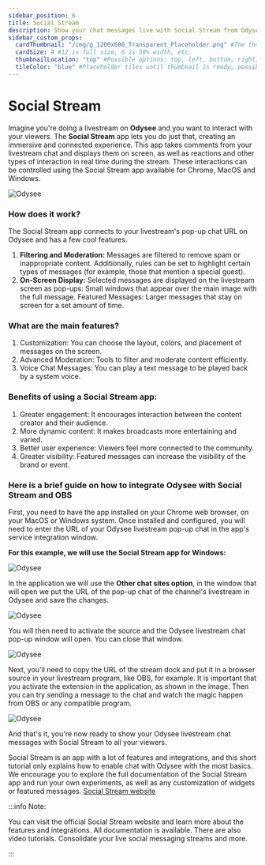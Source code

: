 ```yaml
---
sidebar_position: 6
title: Social Stream
description: Show your chat messages live with Social Stream from Odysee
sidebar_custom_props:
  cardThumbnail: "/img/g_1200x600_Transparent_Placeholder.png" #The thumbnail on the category card.
  cardSize: 4 #12 is full size, 6 is 50% width, etc.
  thumbnailLocation: "top" #Possible options: top, left, bottom, right, none
  tileColor: "blue" #Placeholder tiles until thumbnail is ready, possible options: blue, cream, darkpurple, lightpurple, mauve, orange, pink, none
---
```


# Social Stream

Imagine you're doing a livestream on **Odysee** and you want to interact with your viewers. The **Social Stream** app lets you do just that, creating an immersive and connected experience. This app takes comments from your livestream chat and displays them on screen, as well as reactions and other types of interaction in real time during the stream. These interactions can be controlled using the Social Stream app available for Chrome, MacOS and Windows.

![Odysee](https://thumbs.odycdn.com/461e8468569ca0d5260c287edf38a9fd.webp)

### How does it work?

The Social Stream app connects to your livestream's pop-up chat URL on Odysee and has a few cool features.

1. **Filtering and Moderation:** Messages are filtered to remove spam or inappropriate content. Additionally, rules can be set to highlight certain types of messages (for example, those that mention a special guest).
2. **On-Screen Display:** Selected messages are displayed on the livestream screen as pop-ups: Small windows that appear over the main image with the full message. Featured Messages: Larger messages that stay on screen for a set amount of time.

### What are the main features?

1. Customization: You can choose the layout, colors, and placement of messages on the screen.
2. Advanced Moderation: Tools to filter and moderate content efficiently.
3. Voice Chat Messages: You can play a text message to be played back by a system voice.

### Benefits of using a Social Stream app:

1. Greater engagement: It encourages interaction between the content creator and their audience.
2. More dynamic content: It makes broadcasts more entertaining and varied.
3. Better user experience: Viewers feel more connected to the community.
4. Greater visibility: Featured messages can increase the visibility of the brand or event.

### Here is a brief guide on how to integrate Odysee with Social Stream and OBS

First, you need to have the app installed on your Chrome web browser, on your MacOS or Windows system. Once installed and configured, you will need to enter the URL of your Odysee livestream pop-up chat in the app's service integration window.

**For this example, we will use the Social Stream app for Windows:**

![Odysee](https://thumbs.odycdn.com/b3fb4f1e6f46426ef382909e604fd34e.webp)

In the application we will use the **Other chat sites option**, in the window that will open we put the URL of the pop-up chat of the channel's livestream in Odysee and save the changes.

![Odysee](https://thumbs.odycdn.com/12637cdb87c21fb96fa40341115327f9.webp)

You will then need to activate the source and the Odysee livestream chat pop-up window will open. You can close that window.

![Odysee](https://thumbs.odycdn.com/abeee821787e88f4369615769fbca7f1.webp)

Next, you'll need to copy the URL of the stream dock and put it in a browser source in your livestream program, like OBS, for example. It is important that you activate the extension in the application, as shown in the image. Then you can try sending a message to the chat and watch the magic happen from OBS or any compatible program.

![Odysee](https://thumbs.odycdn.com/714fb35f6f4996346ab317614a4c8171.webp)
 
And that's it, you're now ready to show your Odysee livestream chat messages with Social Stream to all your viewers.

Social Stream is an app with a lot of features and integrations, and this short tutorial only explains how to enable chat with Odysee with the most basics. We encourage you to explore the full documentation of the Social Stream app and run your own experiments, as well as any customization of widgets or featured messages. [Social Stream website](https://socialstream.ninja/landing)

:::info Note:

You can visit the official Social Stream website and learn more about the features and integrations. All documentation is available. There are also video tutorials. Consolidate your live social messaging streams and more.

:::